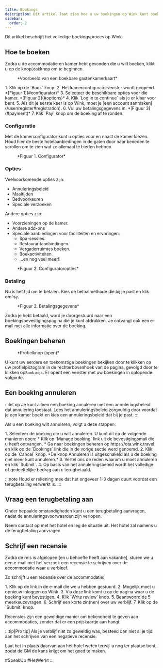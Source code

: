 ```yaml
---
title: Bookings
description: Dit artikel laat zien hoe u uw boekingen op Wink kunt boeken en beheren
sidebar:
  order: 2
---
```


Dit artikel beschrijft het volledige boekingsproces op Wink.

## Hoe te boeken

Zodra u de accommodatie en kamer hebt gevonden die u wilt boeken, klikt u op de knop`Book`knop om te beginnen.

<figure>
  <CloudinaryImage width="350" height="819" resize="scale" quality="best" alt="Boekbare gastenkamerkaart" src="academy/guest-room-card" errorImage="noimage_opaque_nyrtl0.png" />

  <figcaption>*Voorbeeld van een boekbare gastenkamerkaart*</figcaption>
</figure>


<Steps>
  1. Klik op de `Book` knop.
  2. Het kamerconfiguratorvenster wordt geopend. *[Figuur 1](#configurator)*
  3. Selecteer de beschikbare opties voor die kamer. *[Figuur 2](#options)*
  4. Klik `Log in to continue` als je er klaar voor bent.
  5. Als dit je eerste keer is op Wink, moet je [een account aanmaken](/user/register#registration).
  6. Vul uw betalingsgegevens in. *[Figuur 3](#payment)*
  7. Klik `Pay` knop om de boeking af te ronden.
</Steps>


### Configuratie

Met de kamerconfigurator kunt u opties voor en naast de kamer kiezen.
Houd hier de beste hotelaanbiedingen in de gaten door naar beneden te scrollen om te zien wat ze allemaal te bieden hebben.

<figure>
  <CloudinaryImage width="700" height="1176" resize="scale" quality="best" alt="Kamerconfigurator" src="academy/room-configurator-1" errorImage="noimage_opaque_nyrtl0.png" />

  <figcaption>*Figuur 1. Configurator*</figcaption>
</figure>


### Opties

Veelvoorkomende opties zijn:

* Annuleringsbeleid
* Maaltijden
* Bedvoorkeuren
* Speciale verzoeken

Andere opties zijn:

* Voorzieningen op de kamer.
* Andere add-ons
* Speciale aanbiedingen voor faciliteiten en ervaringen:
  * Spa-sessies.
  * Restaurantaanbiedingen.
  * Vergaderruimtes boeken.
  * Boekactiviteiten.
  * ...en nog veel meer!!

<figure>
  <CloudinaryImage width="700" height="1176" resize="scale" quality="best" alt="Kamerconfigurator" src="academy/room-configurator-2" errorImage="noimage_opaque_nyrtl0.png" />

  <figcaption>*Figuur 2. Configuratoropties*</figcaption>
</figure>


### Betaling

Nu is het tijd om te betalen. Kies de betaalmethode die bij je past en klik om`Pay`.

<figure>
  <CloudinaryImage width="700" height="1141" resize="scale" quality="best" alt="Betalingsgegevens" src="academy/payment-modal" errorImage="noimage_opaque_nyrtl0.png" />

  <figcaption>*Figuur 2. Betalingsgegevens*</figcaption>
</figure>


Zodra je hebt betaald, word je doorgestuurd naar een boekingsbevestigingspagina die je kunt afdrukken.
Je ontvangt ook een e-mail met alle informatie over de boeking.

## Boekingen beheren

<figure>
  <CloudinaryImage width="350" height="404" resize="scale" quality="best" alt="Accountknop bij authenticatie" src="academy/account-button-auth-open" errorImage="noimage_opaque_nyrtl0.png" />

  <figcaption>*Profielknop (open)*</figcaption>
</figure>


U kunt uw eerdere en toekomstige boekingen bekijken door te klikken op uw profielpictogram in de rechterbovenhoek van de pagina, gevolgd door te klikken op`Bookings`.
Er opent een venster met uw boekingen in oplopende volgorde.

## Een boeking annuleren

:::let op
Je kunt alleen een boeking annuleren met een annuleringsbeleid dat annulering toestaat. Lees het annuleringsbeleid zorgvuldig door voordat je een kamer boekt en kies een annuleringsbeleid dat bij je past.
:::

Als u een boeking wilt annuleren, volgt u deze stappen:

<Steps>
  1. Selecteer de boeking die u wilt annuleren. U kunt dit op de volgende manieren doen:
     * Klik op `Manage booking` link uit de bevestigingsmail die u heeft ontvangen.
     * Ga naar boekingen beheren op https://ota.wink.travel en klik op de `Bookings` link die in de vorige sectie werd genoemd.
  2. Klik op de `Cancel` knop. *De knop Annuleren is uitgeschakeld als u de boeking niet meer kunt annuleren.*
  3. Vertel ons de reden waarom u moet annuleren en klik `Submit`.
  4. Op basis van het annuleringsbeleid wordt het volledige of gedeeltelijke bedrag aan u terugbetaald.
</Steps>


:::note
Houd er rekening mee dat het ongeveer 1-3 dagen duurt voordat een terugbetaling verwerkt is.
:::

## Vraag een terugbetaling aan

Onder bepaalde omstandigheden kunt u een terugbetaling aanvragen, nadat de annuleringsvoorwaarden zijn verlopen.

Neem contact op met het hotel en leg de situatie uit. Het hotel zal namens u de terugbetaling aanvragen.

## Schrijf een recensie

Zodra de reis is afgelopen \[en u behoefte heeft aan vakantie], sturen we u een e-mail met het verzoek een recensie te schrijven over de accommodatie waar u verbleef.

Zo schrijft u een recensie over de accommodatie:

<Steps>
  1. Klik op de link in de e-mail die we u hebben gestuurd.
  2. Mogelijk moet u opnieuw inloggen op Wink.
  3. Via deze link komt u op de pagina waar u de boeking kunt bevestigen.
  4. Klik `Write review` knop.
  5. Beantwoord de 5 meerkeuzevragen.
  6. Schrijf een korte zin(nen) over uw verblijf.
  7. Klik op de `Submit` knop.
</Steps>


Recensies zijn een geweldige manier om bekendheid te geven aan accommodaties, zonder dat er een prijskaartje aan hangt.

:::tip\[Pro tip]
Als je verblijf niet zo geweldig was, besteed dan niet al je tijd aan het schrijven van een negatieve recensie.

Laat het in plaats daarvan aan het hotel weten terwijl u nog ter plaatse bent, zodat de GM de kans krijgt om het goed te maken.

\#SpeakUp #HetWerkt
:::

